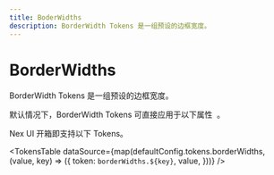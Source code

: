 ```yaml
---
title: BoderWidths
description: BorderWidth Tokens 是一组预设的边框宽度。
---
```



# BorderWidths

BorderWidth Tokens 是一组预设的边框宽度。

<Callout type='info'>
  <span className='x:float-left'>
    默认情况下，BorderWidth Tokens 可直接应用于以下属性&nbsp;
  </span>
  <AvailableProps.BorderWidths />
  <span>。</span>
</Callout>

Nex UI 开箱即支持以下 Tokens。

<TokensTable
  dataSource={map(defaultConfig.tokens.borderWidths, (value, key) => ({
    token: `borderWidths.${key}`,
    value,
  }))}
/>
